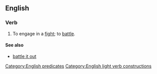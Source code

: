 ==English==

===Verb===
{{head|en|verb|head=[[do]] [[battle]]}}

# {{intransitive}} To engage in a [[fight]]; to [[battle#Verb|battle]].

====See also====
* [[battle it out]]

[[Category:English predicates]]
[[Category:English light verb constructions]]